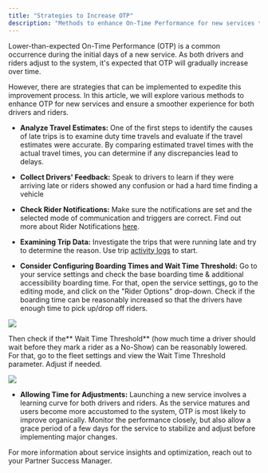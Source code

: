 ```yaml
---
title: "Strategies to Increase OTP"
description: "Methods to enhance On-Time Performance for new services through travel analysis, feedback collection, and configuration adjustments."
---
```


Lower-than-expected On-Time Performance (OTP) is a common occurrence during the initial days of a new service. As both drivers and riders adjust to the system, it's expected that OTP will gradually increase over time.

However, there are strategies that can be implemented to expedite this improvement process. In this article, we will explore various methods to enhance OTP for new services and ensure a smoother experience for both drivers and riders.

- **Analyze Travel Estimates:** One of the first steps to identify the causes of late trips is to examine duty time travels and evaluate if the travel estimates were accurate. By comparing estimated travel times with the actual travel times, you can determine if any discrepancies lead to delays.

- **Collect Drivers' Feedback:** Speak to drivers to learn if they were arriving late or riders showed any confusion or had a hard time finding a vehicle

- **Check Rider Notifications:** Make sure the notifications are set and the selected mode of communication and triggers are correct. Find out more about Rider Notifications [here](https://help.sparelabs.com/en/articles/8984355-rider-notifications).

- **Examining Trip Data:** Investigate the trips that were running late and try to determine the reason. Use trip [activity logs](https://help.sparelabs.com/en/articles/8978837-activity-logs-getting-insights-on-recent-activity-changes) to start.

- **Consider Configuring Boarding Times and Wait Time Threshold:** Go to your service settings and check the base boarding time & additional accessibility boarding time. For that, open the service settings, go to the editing mode, and click on the "Rider Options" drop-down. Check if the boarding time can be reasonably increased so that the drivers have enough time to pick up/drop off riders.

![](https://spare-74fa64f80617.intercom-attachments-1.com/i/o/972936558/cca8552591b1a01bab080a15/Nt4mW4jIk6f67Atqtvojl31umq6riTDD_A.png?expires=1753820100&signature=1a27c68a97389ae20a3c3ef326237fb1b25531c947855a757b333fbed5d11c55&req=fSclH8p4mIRXFb4f3HP0gMHKB3M9Xg%2BgROTo2BHLSrWR0%2B5TOsOeIH16c1pC%0AysM%3D%0A)

Then check if the** Wait Time Threshold** (how much time a driver should wait before they mark a rider as a No-Show) can be reasonably lowered. For that, go to the fleet settings and view the Wait Time Threshold parameter. Adjust if needed.

![](https://spare-74fa64f80617.intercom-attachments-1.com/i/o/972936567/857dbe8547fbe72e3d98f10d/i7xSLt50RXGxgW5ayJU4CS5tbbMWvW9S3Q.png?expires=1753820100&signature=8a2880aab73a1ff942ad70cbe5d3bbf0fee8130e2f886d72d0f95f9dd3231ca0&req=fSclH8p4mIdYFb4f3HP0gPGtiTYhir6Lr4Aph4VIvz2dvPp6TWS6qdXJsUIK%0AGjE%3D%0A)

- **Allowing Time for Adjustments:** Launching a new service involves a learning curve for both drivers and riders. As the service matures and users become more accustomed to the system, OTP is most likely to improve organically. Monitor the performance closely, but also allow a grace period of a few days for the service to stabilize and adjust before implementing major changes.

For more information about service insights and optimization, reach out to your Partner Success Manager.
